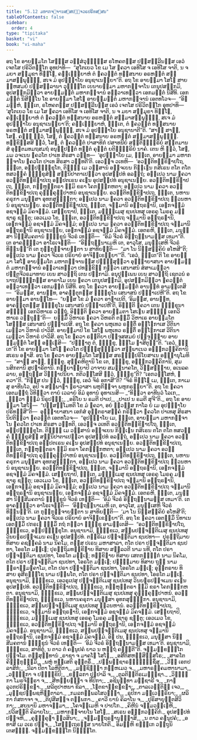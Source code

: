 ```yaml
---
title: "5.12 ມຫາກຈ຺ຈານສ຺ສປຎ຺ຈວຣປຣິທສ຺ສນ"
tableOfContents: false
sidebar:
  order: 4
type: "tipitaka"
basket: "vi"
book: "vi-maha"
---
```



<DynamicBreadcrumb />

<Division number="258" book="vi-maha">

<Paragraph number="1179" book="vi-maha">
ອຖ ໂຂ ອາຍສ຺ມໂຕ ໂສຓສ຺ສ ວສ຺ສໍວຸຏ຺ຐສ຺ສ ຣໂຫຄຕສ຺ສ ປຏິສລ຺ລີນສ຺ສ ເອວໍ ເຈຕໂສ ປຣິວິຕກ຺ໂກ ອຸທປາທິ—  “ສຸໂຕເຍວ ໂຂ ເມ ໂສ ຠຄວາ ເອທິໂສ ຈ ເອທິໂສ ຈາຕິ, ນ ຈ ມຍາ ສມ຺ມຸຂາ ທິຏ຺ໂຐ, ຄຈ຺ເຉຍ຺ຍາຫໍ ຕໍ ຠຄວນ຺ຕໍ ທສ຺ສນາຍ ອຣຫນ຺ຕໍ ສມ຺ມາສມ຺ພຸທ຺ຘໍ, ສເຈ ມໍ ອຸປຊ຺ຌາໂຍ ອນຸຊາເນຍ຺ຍາ”ຕິ. ອຖ ໂຂ ອາຍສ຺ມາ ໂສໂຓ ສາຍນ຺ຫສມຍໍ ປຏິສລ຺ລານາ ວຸຏ຺ຐິໂຕ ເຍນາຍສ຺ມາ ມຫາກຈ຺ຈາໂນ ເຕນຸປສງ຺ກມິ, ອຸປສງ຺ກມິຕ຺ວາ ອາຍສ຺ມນ຺ຕໍ ມຫາກຈ຺ຈານໍ ອຠິວາເທຕ຺ວາ ເອກມນ຺ຕໍ ນິສີທິ. ເອກມນ຺ຕໍ ນິສິນ຺ໂນ ໂຂ ອາຍສ຺ມາ ໂສໂຓ ອາຍສ຺ມນ຺ຕໍ ມຫາກຈ຺ຈານໍ ເອຕທໂວຈ—  “ອິຘ ມຍ຺ຫໍ, ຠນ຺ເຕ, ຣໂຫຄຕສ຺ສ ປຏິສລ຺ລີນສ຺ສ ເອວໍ ເຈຕໂສ ປຣິວິຕກ຺ໂກ ອຸທປາທິ—  ‘ສຸໂຕເຍວ ໂຂ ເມ ໂສ ຠຄວາ ເອທິໂສ ຈ ເອທິໂສ ຈາຕິ, ນ ຈ ມຍາ ສມ຺ມຸຂາ ທິຏ຺ໂຐ, ຄຈ຺ເຉຍ຺ຍາຫໍ ຕໍ ຠຄວນ຺ຕໍ ທສ຺ສນາຍ ອຣຫນ຺ຕໍ ສມ຺ມາສມ຺ພຸທ຺ຘໍ, ສເຈ ມໍ ອຸປຊ຺ຌາໂຍ ອນຸຊາເນຍ຺ຍາ’ຕິ; ຄຈ຺ເຉຍ຺ຍາຫໍ, ຠນ຺ເຕ, ຕໍ ຠຄວນ຺ຕໍ ທສ຺ສນາຍ ອຣຫນ຺ຕໍ ສມ຺ມາສມ຺ພຸທ຺ຘໍ, ສເຈ ມໍ ອຸປຊ຺ຌາໂຍ ອນຸຊານາຕີ”ຕິ. “ສາຘຸ ສາຘຸ, ໂສຓ. ຄຈ຺ຉ ຕ຺ວໍ, ໂສຓ, ຕໍ ຠຄວນ຺ຕໍ ທສ຺ສນາຍ ອຣຫນ຺ຕໍ ສມ຺ມາສມ຺ພຸທ຺ຘໍ. ທກ຺ຂິສ຺ສສິ ຕ຺ວໍ, ໂສຓ, ຕໍ ຠຄວນ຺ຕໍ ປາສາທິກໍ ປສາທນີຍໍ ສນ຺ຕິນ຺ທ຺ຣິຍໍ ສນ຺ຕມານສໍ ອຸຕ຺ຕມທມຖສມຖໍ ອນຸປ຺ປຕ຺ຕໍ ທນ຺ຕໍ ຄຸຕ຺ຕໍ ຍຕິນ຺ທ຺ຣິຍໍ ນາຄໍ. ເຕນ ຫິ ຕ຺ວໍ, ໂສຓ, ມມ ວຈເນນ ຠຄວໂຕ ປາເທ ສິຣສາ ວນ຺ທ—  ‘ອຸປຊ຺ຌາໂຍ ເມ, ຠນ຺ເຕ, ອາຍສ຺ມາ ມຫາກຈ຺ຈາໂນ ຠຄວໂຕ ປາເທ ສິຣສາ ວນ຺ທຕີ’ຕິ. ເອວຎ຺ຈ ວເທຫິ—  ‘ອວນ຺ຕິທກ຺ຂິຓາປໂຖ, ຠນ຺ເຕ, ອປ຺ປຠິກ຺ຂຸໂກ, ຕິຓ຺ຓໍ ເມ ວສ຺ສານໍ ອຈ຺ຈເຍນ ກິຈ຺ເຉນ ກສິເຣນ ຕໂຕ ຕໂຕ ທສວຄ຺ຄໍ ຠິກ຺ຂຸສໍຆໍ ສນ຺ນິປາຕາເປຕ຺ວາ ອຸປສມ຺ປທໍ ອລຕ຺ຖໍ; ອປ຺ເປວ ນາມ ຠຄວາ ອວນ຺ຕິທກ຺ຂິຓາປເຖ ອປ຺ປຕເຣນ ຄເຓນ ອຸປສມ຺ປທໍ ອນຸຊາເນຍ຺ຍ. ອວນ຺ຕິທກ຺ຂິຓາປເຖ, ຠນ຺ເຕ, ກຓ຺ຫຸຕ຺ຕຣາ ຠູມິ ຂຣາ ໂຄກຓ຺ຏກຫຕາ; ອປ຺ເປວ ນາມ ຠຄວາ ອວນ຺ຕິທກ຺ຂິຓາປເຖ ຄຸຓງ຺ຄຸຓູປາຫນໍ ອນຸຊາເນຍ຺ຍ. ອວນ຺ຕິທກ຺ຂິຓາປເຖ, ຠນ຺ເຕ, ນຫານຄຣຸກາ ມນຸສ຺ສາ ອຸທກສຸທ຺ຘິກາ; ອປ຺ເປວ ນາມ ຠຄວາ ອວນ຺ຕິທກ຺ຂິຓາປເຖ ຘຸວນຫານໍ ອນຸຊາເນຍ຺ຍ. ອວນ຺ຕິທກ຺ຂິຓາປເຖ, ຠນ຺ເຕ, ຈມ຺ມານິ ອຕ຺ຖຣຓານິ, ເອຬກຈມ຺ມໍ ອຊຈມ຺ມໍ ມິຄຈມ຺ມໍ. ເສຍ຺ຍຖາປິ, ຠນ຺ເຕ, ມຊ຺ຌິເມສຸ ຊນປເທສຸ ເອຣຄູ ໂມຣຄູ ມຊ຺ຊາຣູ ຊນ຺ຕູ; ເອວເມວ ໂຂ, ຠນ຺ເຕ, ອວນ຺ຕິທກ຺ຂິຓາປເຖ ຈມ຺ມານິ ອຕ຺ຖຣຓານິ, ເອຬກຈມ຺ມໍ ອຊຈມ຺ມໍ ມິຄຈມ຺ມໍ; ອປ຺ເປວ ນາມ ຠຄວາ ອວນ຺ຕິທກ຺ຂິຓາປເຖ ຈມ຺ມານິ ອຕ຺ຖຣຓານິ ອນຸຊາເນຍ຺ຍ, ເອຬກຈມ຺ມໍ ອຊຈມ຺ມໍ ມິຄຈມ຺ມໍ. ເອຕຣຫິ, ຠນ຺ເຕ, ມນຸສ຺ສາ ນິສ຺ສີມຄຕານໍ ຠິກ຺ຂູນໍ ຈີວຣໍ ເທນ຺ຕິ—  “ອິມໍ ຈີວຣໍ ອິຕ຺ຖນ຺ນາມສ຺ສ ເທມາ”ຕິ. ເຕ ອາຄນ຺ຕ຺ວາ ອາໂຣເຈນ຺ຕິ—  “ອິຕ຺ຖນ຺ນາເມຫິ ເຕ, ອາວຸໂສ, ມນຸສ຺ເສຫິ ຈີວຣໍ ທິນ຺ນນ຺”ຕິ ເຕ ກຸກ຺ກຸຈ຺ຈາຍນ຺ຕາ ນ ສາທິຍນ຺ຕິ—  “ມາ ໂນ ນິສ຺ສຄ຺ຄິຍໍ ອໂຫສີ”ຕິ; ອປ຺ເປວ ນາມ ຠຄວາ ຈີວເຣ ປຣິຍາຍໍ ອາຈິກ຺ເຂຍ຺ຍາ’”ຕິ. “ເອວໍ, ຠນ຺ເຕ”ຕິ ໂຂ ອາຍສ຺ມາ ໂສໂຓ ອາຍສ຺ມໂຕ ມຫາກຈ຺ຈານສ຺ສ ປຏິສ຺ສຸຕ຺ວາ ອຸຏ຺ຐາຍາສນາ ອາຍສ຺ມນ຺ຕໍ ມຫາກຈ຺ຈານໍ ອຠິວາເທຕ຺ວາ ປທກ຺ຂິຓໍ ກຕ຺ວາ ເສນາສນໍ ສໍສາເມຕ຺ວາ ປຕ຺ຕຈີວຣມາທາຍ ເຍນ ສາວຕ຺ຖິ ເຕນ ປກ຺ກາມິ. ອນຸປຸພ຺ເພນ ເຍນ ສາວຕ຺ຖິ ເຊຕວນໍ ອນາຖປິຓ຺ຑິກສ຺ສ ອາຣາໂມ ເຍນ ຠຄວາ ເຕນຸປສງ຺ກມິ, ອຸປສງ຺ກມິຕ຺ວາ ຠຄວນ຺ຕໍ ອຠິວາເທຕ຺ວາ ເອກມນ຺ຕໍ ນິສີທິ.
</Paragraph>

<Paragraph number="1180" book="vi-maha">
ອຖ ໂຂ ຠຄວາ ອາຍສ຺ມນ຺ຕໍ ອານນ຺ທໍ ອາມນ຺ເຕສິ—  “ອິມສ຺ສ, ອານນ຺ທ, ອາຄນ຺ຕຸກສ຺ສ ຠິກ຺ຂຸໂນ ເສນາສນໍ ປຎ຺ຎາເປຫີ”ຕິ. ອຖ ໂຂ ອາຍສ຺ມາ ອານນ຺ໂທ—  “ຍສ຺ສ ໂຂ ມໍ ຠຄວາ ອາຓາເປຕິ, ‘ອິມສ຺ສ, ອານນ຺ທ, ອາຄນ຺ຕຸກສ຺ສ ຠິກ຺ຂຸໂນ ເສນາສນໍ ປຎ຺ຎາເປຫີ’ຕິ, ອິຈ຺ຉຕິ ຠຄວາ ເຕນ ຠິກ຺ຂຸນາ ສທ຺ຘິໍ ເອກວິຫາເຣ ວຕ຺ຖຸໍ, ອິຈ຺ຉຕິ ຠຄວາ ອາຍສ຺ມຕາ ໂສເຓນ ສທ຺ຘິໍ ເອກວິຫາເຣ ວຕ຺ຖຸນ຺”ຕິ—  ຍສ຺ມິໍ ວິຫາເຣ ຠຄວາ ວິຫຣຕິ ຕສ຺ມິໍ ວິຫາເຣ ອາຍສ຺ມໂຕ ໂສຓສ຺ສ ເສນາສນໍ ປຎ຺ຎາເປສິ.
</Paragraph>

<Paragraph number="1181" book="vi-maha">
ອຖ ໂຂ ຠຄວາ ພຫຸເທວ ຣຕ຺ຕິໍ ອຊ຺ໂຌກາເສ ວີຕິນາເມຕ຺ວາ ວິຫາຣໍ ປາວິສິ. ອາຍສ຺ມາປິ ໂຂ ໂສໂຓ ພຫຸເທວ ຣຕ຺ຕິໍ ອຊ຺ໂຌກາເສ ວີຕິນາເມຕ຺ວາ ວິຫາຣໍ ປາວິສິ. ອຖ ໂຂ ຠຄວາ ຣຕ຺ຕິຍາ ປຈ຺ຈູສສມຍໍ ປຈ຺ຈຸຏ຺ຐາຍ ອາຍສ຺ມນ຺ຕໍ ໂສຓໍ ອຊ຺ເຌສິ—  “ປຏິຠາຕຸ ຕໍ, ຠິກ຺ຂຸ, ຘມ຺ໂມ ຠາສິຕຸນ຺”ຕິ. “ເອວໍ, ຠນ຺ເຕ”ຕິ ໂຂ ອາຍສ຺ມາ ໂສໂຓ ຠຄວໂຕ ປຏິສ຺ສຸຓິຕ຺ວາ ສພ຺ພາເນວ ອຏ຺ຐກວຄ຺ຄິການິ ສເຣນ ອຠາສິ. ອຖ ໂຂ ຠຄວາ ອາຍສ຺ມໂຕ ໂສຓສ຺ສ ສຣຠຎ຺ຎປຣິໂຍສາເນ ອພ຺ຠານຸໂມທິ—  “ສາຘຸ ສາຘຸ, ຠິກ຺ຂຸ. ສຸຄ຺ຄຫິຕານິ ໂຂ ເຕ, ຠິກ຺ຂຸ, ອຏ຺ຐກວຄ຺ຄິການິ, ສຸມນສິກຕານິ ສູປຘາຣິຕານິ. ກລ຺ຍາຓິຍາປິ ວາຈາຍ ສມນ຺ນາຄໂຕ, ວິສ຺ສຏ຺ຐາຍ, ອເນລຄລາຍ, ອຕ຺ຖສ຺ສ ວິຎ຺ຎາປນິຍາ. ກຕິວສ຺ໂສສິ ຕ຺ວໍ, ຠິກ຺ຂູ”ຕິ? “ເອກວສ຺ໂສຫໍ, ຠຄວາ”ຕິ. “ກິສ຺ສ ປນ ຕ຺ວໍ, ຠິກ຺ຂຸ, ເອວໍ ຈິຣໍ ອກາສີ”ຕິ? “ຈິຣໍ ທິຏ຺ໂຐ ເມ, ຠນ຺ເຕ, ກາເມສຸ ອາທີນໂວ, ອປິ ຈ ສມ຺ພາຘາ ຆຣາວາສາ ພຫຸກິຈ຺ຈາ ພຫຸກຣຓີຍາ”ຕິ. ອຖ ໂຂ ຠຄວາ ເອຕມຕ຺ຖໍ ວິທິຕ຺ວາ ຕາຍໍ ເວລາຍໍ ອິມໍ ອຸທານໍ ອຸທາເນສິ—
</Paragraph>

<Paragraph number="1182" type="verses" book="vi-maha">
_“ທິສ຺ວາ ອາທີນວໍ ໂລເກ,_  
_ຎຕ຺ວາ ຘມ຺ມໍ ນິຣູປຘິໍ;_  
_ອຣິໂຍ ນ ຣມຕີ ປາເປ,_  
_ປາເປ ນ ຣມຕີ ສຸຈີ”ຕິ._  

</Paragraph>

<Paragraph number="1183" book="vi-maha">
ອຖ ໂຂ ອາຍສ຺ມາ ໂສໂຓ—  “ປຏິສມ຺ໂມທຕິ ໂຂ ມໍ ຠຄວາ, ອຍໍ ຂ຺ວສ຺ສ ກາໂລ ຍໍ ເມ ອຸປຊ຺ຌາໂຍ ປຣິທສ຺ສີ”ຕິ—  ອຸຏ຺ຐາຍາສນາ ເອກໍສໍ ອຸຕ຺ຕຣາສງ຺ຄໍ ກຣິຕ຺ວາ ຠຄວໂຕ ປາເທສຸ ສິຣສາ ນິປຕິຕ຺ວາ ຠຄວນ຺ຕໍ ເອຕທໂວຈ—  “ອຸປຊ຺ຌາໂຍ ເມ, ຠນ຺ເຕ, ອາຍສ຺ມາ ມຫາກຈ຺ຈາໂນ ຠຄວໂຕ ປາເທ ສິຣສາ ວນ຺ທຕິ, ເອວຎ຺ຈ ວເທຕິ ອວນ຺ຕິທກ຺ຂິຓາປໂຖ, ຠນ຺ເຕ, ອປ຺ປຠິກ຺ຂຸໂກ. ຕິຓ຺ຓໍ ເມ ວສ຺ສານໍ ອຈ຺ຈເຍນ ກິຈ຺ເຉນ ກສິເຣນ ຕໂຕ ຕໂຕ ທສວຄ຺ຄໍ ຠິກ຺ຂຸສໍຆໍ ສນ຺ນິປາຕາເປຕ຺ວາ ອຸປສມ຺ປທໍ ອລຕ຺ຖໍ, ອປ຺ເປວ ນາມ ຠຄວາ ອວນ຺ຕິທກ຺ຂິຓາປເຖ ອປ຺ປຕເຣນ ຄເຓນ ອຸປສມ຺ປທໍ ອນຸຊາເນຍ຺ຍ. ອວນ຺ຕິທກ຺ຂິຓາປເຖ, ຠນ຺ເຕ, ກຓ຺ຫຸຕ຺ຕຣາ ຠູມິ ຂຣາ ໂຄກຓ຺ຏກຫຕາ; ອປ຺ເປວ ນາມ ຠຄວາ ອວນ຺ຕິທກ຺ຂິຓາປເຖ ຄຸຓງ຺ຄຸຓູປາຫນໍ ອນຸຊາເນຍ຺ຍ. ອວນ຺ຕິທກ຺ຂິຓາປເຖ, ຠນ຺ເຕ, ນຫານຄຣຸກາ ມນຸສ຺ສາ ອຸທກສຸທ຺ຘິກາ, ອປ຺ເປວ ນາມ ຠຄວາ ອວນ຺ຕິທກ຺ຂິຓາປເຖ ຘຸວນຫານໍ ອນຸຊາເນຍ຺ຍ. ອວນ຺ຕິທກ຺ຂິຓາປເຖ, ຠນ຺ເຕ, ຈມ຺ມານິ ອຕ຺ຖຣຓານິ, ເອຬກຈມ຺ມໍ ອຊຈມ຺ມໍ ມິຄຈມ຺ມໍ. ເສຍ຺ຍຖາປິ, ຠນ຺ເຕ, ມຊ຺ຌິເມສຸ ຊນປເທສຸ ເອຣຄູ ໂມຣຄູ ມຊ຺ຊາຣູ ຊນ຺ຕູ; ເອວເມວ ໂຂ, ຠນ຺ເຕ, ອວນ຺ຕິທກ຺ຂິຓາປເຖ ຈມ຺ມານິ ອຕ຺ຖຣຓານິ, ເອຬກຈມ຺ມໍ ອຊຈມ຺ມໍ ມິຄຈມ຺ມໍ; ອປ຺ເປວ ນາມ ຠຄວາ ອວນ຺ຕິທກ຺ຂິຓາປເຖ ຈມ຺ມານິ ອຕ຺ຖຣຓານິ ອນຸຊາເນຍ຺ຍ, ເອຬກຈມ຺ມໍ ອຊຈມ຺ມໍ ມິຄຈມ຺ມໍ. ເອຕຣຫິ, ຠນ຺ເຕ, ມນຸສ຺ສາ ນິສ຺ສີມຄຕານໍ ຠິກ຺ຂູນໍ ຈີວຣໍ ເທນ຺ຕິ—  ‘ອິມໍ ຈີວຣໍ ອິຕ຺ຖນ຺ນາມສ຺ສ ເທມາ’ຕິ. ເຕ ອາຄນ຺ຕ຺ວາ ອາໂຣເຈນ຺ຕິ—  ‘ອິຕ຺ຖນ຺ນາເມຫິ ເຕ, ອາວຸໂສ, ມນຸສ຺ເສຫິ ຈີວຣໍ ທິນ຺ນນ຺’ຕິ. ເຕ ກຸກ຺ກຸຈ຺ຈາຍນ຺ຕາ ນ ສາທິຍນ຺ຕິ—  ‘ມາ ໂນ ນິສ຺ສຄ຺ຄິຍໍ ອໂຫສີ’ຕິ; ອປ຺ເປວ ນາມ ຠຄວາ ຈີວເຣ ປຣິຍາຍໍ ອາຈິກ຺ເຂຍ຺ຍາ”ຕິ.
</Paragraph>

</Division>
<Division number="259" book="vi-maha">

<Paragraph number="1184" book="vi-maha">
ອຖ ໂຂ ຠຄວາ ເອຕສ຺ມິໍ ນິທາເນ ເອຕສ຺ມິໍ ປກຣເຓ ຘມ຺ມິໍ ກຖໍ ກຕ຺ວາ ຠິກ຺ຂູ ອາມນ຺ເຕສິ—  “ອວນ຺ຕິທກ຺ຂິຓາປໂຖ, ຠິກ຺ຂເວ, ອປ຺ປຠິກ຺ຂຸໂກ. ອນຸຊານາມິ, ຠິກ຺ຂເວ, ສພ຺ພປຈ຺ຈນ຺ຕິເມສຸ ຊນປເທສຸ ວິນຍຘຣປຎ຺ຈເມນ ຄເຓນ ອຸປສມ຺ປທໍ. ຕຕ຺ຣິເມ ປຈ຺ຈນ຺ຕິມາ ຊນປທາ—  ປຸຣຕ຺ຖິມາຍ ທິສາຍ ຄຊງ຺ຄລໍ ນາມ ນິຄໂມ, ຕສ຺ສ ປເຣນ ມຫາສາລາ, ຕໂຕ ປຣາ ປຈ຺ຈນ຺ຕິມາ ຊນປທາ, ໂອຣໂຕ ມຊ຺ເຌ; ປຸຣຕ຺ຖິມທກ຺ຂິຓາຍ ທິສາຍ ສລ຺ລວຕີ ນາມ ນທີ, ຕໂຕ ປຣາ ປຈ຺ຈນ຺ຕິມາ ຊນປທາ, ໂອຣໂຕ ມຊ຺ເຌ; ທກ຺ຂິຓາຍ ທິສາຍ ເສຕກຓ຺ຓິກໍ ນາມ ນິຄໂມ, ຕໂຕ ປຣາ ປຈ຺ຈນ຺ຕິມາ ຊນປທາ, ໂອຣໂຕ ມຊ຺ເຌ; ປຈ຺ຉິມາຍ ທິສາຍ ຖູຓໍ ນາມ ພ຺ຣາຫ຺ມຓຄາໂມ, ຕໂຕ ປຣາ ປຈ຺ຈນ຺ຕິມາ ຊນປທາ, ໂອຣໂຕ ມຊ຺ເຌ; ອຸຕ຺ຕຣາຍ ທິສາຍ ອຸສີຣທ຺ຘໂຊ ນາມ ປພ຺ພໂຕ, ຕໂຕ ປຣາ ປຈ຺ຈນ຺ຕິມາ ຊນປທາ, ໂອຣໂຕ ມຊ຺ເຌ. ອນຸຊານາມິ, ຠິກ຺ຂເວ, ເອວຣູເປສຸ ປຈ຺ຈນ຺ຕິເມສຸ ຊນປເທສຸ ວິນຍຘຣປຎ຺ຈເມນ ຄເຓນ ອຸປສມ຺ປທໍ. ອວນ຺ຕິທກ຺ຂິຓາປເຖ, ຠິກ຺ຂເວ, ກຓ຺ຫຸຕ຺ຕຣາ ຠູມິ ຂຣາ ໂຄກຓ຺ຏກຫຕາ. ອນຸຊານາມິ, ຠິກ຺ຂເວ, ສພ຺ພປຈ຺ຈນ຺ຕິເມສຸ ຊນປເທສຸ ຄຸຓງ຺ຄຸຓູປາຫນໍ. ອວນ຺ຕິທກ຺ຂິຓາປເຖ, ຠິກ຺ຂເວ, ນຫານຄຣຸກາ ມນຸສ຺ສາ ອຸທກສຸທ຺ຘິກາ. ອນຸຊານາມິ, ຠິກ຺ຂເວ, ສພ຺ພປຈ຺ຈນ຺ຕິເມສຸ ຊນປເທສຸ ຘຸວນຫານໍ. ອວນ຺ຕິທກ຺ຂິຓາປເຖ, ຠິກ຺ຂເວ, ຈມ຺ມານິ ອຕ຺ຖຣຓານິ, ເອຬກຈມ຺ມໍ ອຊຈມ຺ມໍ ມິຄຈມ຺ມໍ. ເສຍ຺ຍຖາປິ, ຠິກ຺ຂເວ, ມຊ຺ຌິເມສຸ ຊນປເທສຸ ເອຣຄູ ໂມຣຄູ ມຊ຺ຊາຣູ ຊນ຺ຕູ; ເອວເມວ ໂຂ, ຠິກ຺ຂເວ, ອວນ຺ຕິທກ຺ຂິຓາປເຖ ຈມ຺ມານິ ອຕ຺ຖຣຓານິ, ເອຬກຈມ຺ມໍ ອຊຈມ຺ມໍ ມິຄຈມ຺ມໍ. ອນຸຊານາມິ, ຠິກ຺ຂເວ, ສພ຺ພປຈ຺ຈນ຺ຕິເມສຸ ຊນປເທສຸ ຈມ຺ມານິ ອຕ຺ຖຣຓານິ, ເອຬກຈມ຺ມໍ ອຊຈມ຺ມໍ ມິຄຈມ຺ມໍ. ອິຘ ປນ, ຠິກ຺ຂເວ, ມນຸສ຺ສາ ນິສ຺ສີມຄຕານໍ ຠິກ຺ຂູນໍ ຈີວຣໍ ເທນ຺ຕິ—  ‘ອິມໍ ຈີວຣໍ ອິຕ຺ຖນ຺ນາມສ຺ສ ເທມາ’ຕິ. ອນຸຊານາມິ, ຠິກ຺ຂເວ, ສາທິຕຸໍ, ນ ຕາວ ຕໍ ຄຓນູປຄໍ ຍາວ ນ ຫຕ຺ຖໍ ຄຈ຺ຉຕີ”ຕິ.

</Paragraph>
</Division>

<Paragraph number="1185" type="center" book="vi-maha">
ຈມ຺ມກ຺ຂນ຺ຘໂກ ປຎ຺ຈໂມ.



</Paragraph>

<Paragraph number="1186" type="center" book="vi-maha">
ຕສ຺ສຸທ຺ທານໍ


</Paragraph>

<Paragraph number="1187" type="verses" book="vi-maha">
_ຣາຊາ ຈ ມາຄໂຘ ໂສໂຓ,_  
_ອສີຕິສຫສ຺ສິສ຺ສໂຣ;_  
_ສາຄໂຕ ຄິຊ຺ຌກູຏສ຺ມິໍ,_  
_ພຫຸໍ ທສ຺ເສຕິ ອຸຕ຺ຕຣິໍ._  

</Paragraph>

<Paragraph number="1188" type="verses" book="vi-maha">
_ປພ຺ພຊ຺ຊາຣທ຺ຘຠິຊ຺ຊິໍສຸ,_  
_ວີຓໍ ເອກປລາສິກໍ;_  
_ນີລາ ປີຕາ ໂລຫິຕິກາ,_  
_ມຎ຺ຊິຏ຺ຐາ ກຓ຺ຫເມວ ຈ._  

</Paragraph>

<Paragraph number="1189" type="verses" book="vi-maha">
_ມຫາຣງ຺ຄມຫານາມາ,_  
_ວທ຺ຘິກາ ຈ ປຏິກ຺ຂິປິ;_  
_ຂລ຺ລກາ ປຸຏປາລິ ຈ,_  
_ຕູລຕິຕ຺ຕິຣເມຓ຺ຑຊາ._  

</Paragraph>

<Paragraph number="1190" type="verses" book="vi-maha">
_ວິຈ຺ຉິກາ ໂມຣຈິຕ຺ຣາ ຈ,_  
_ສີຫພ຺ຍຄ຺ຆາ ຈ ທີປິກາ;_  
_ອຊິນຸທ຺ທາ ມຊ຺ຊາຣີ ຈ,_  
_ກາຬລຸວກປຣິກ຺ຂຏາ._  

</Paragraph>

<Paragraph number="1191" type="verses" book="vi-maha">
_ຜລິຕຸປາຫນາ ຂິລາ,_  
_ໂຘຕຂາຓຸຂຏຂຏາ;_  
_ຕາລເວຬຸຕິຓໍ ເຈວ,_  
_ມຸຎ຺ຊປພ຺ພຊຫິນ຺ຕາລາ._  

</Paragraph>

<Paragraph number="1192" type="verses" book="vi-maha">
_ກມລກມ຺ພລໂສວຓ຺ຓາ,_  
_ຣູປິກາ ມຓິເວຬຸຣິຍາ;_  
_ຜລິກາ ກໍສກາຈາ ຈ,_  
_ຕິປຸສີສຎ຺ຈ ຕມ຺ພກາ._  

</Paragraph>

<Paragraph number="1193" type="verses" book="vi-maha">
_ຄາວີ ຍານໍ ຄິລາໂນ ຈ,_  
_ປຸຣິສາຍຸຕ຺ຕສິວິກາ;_  
_ສຍນານິ ມຫາຈມ຺ມາ,_  
_ໂຄຈມ຺ເມຫິ ຈ ປາປໂກ._  

</Paragraph>

<Paragraph number="1194" type="verses" book="vi-maha">
_ຄິຫີນໍ ຈມ຺ມວທ຺ເຘຫິ,_  
_ປວິສນ຺ຕິ ຄິລາຍໂນ;_  
_ມຫາກຈ຺ຈາຍໂນ ໂສໂຓ,_  
_ສເຣນ ອຏ຺ຐກວຄ຺ຄິກໍ._  

</Paragraph>

<Paragraph number="1195" type="verses" book="vi-maha">
ອຸປສມ຺ປທໍ ປຎ຺ຈຫິ,_  
_ຄຸຓງ຺ຄຸຓາ ຘຸວສິນາ;_  
_ຈມ຺ມຕ຺ຖຣຓານຸຎ຺ຎາສິ,_  
_ນ ຕາວ ຄຓນູປຄໍ;_  
_ອທາສິ ເມ ວເຣ ປຎ຺ຈ,_  
_ໂສຓຕ຺ເຖຣສ຺ສ ນາຍໂກຕິ._  


</Paragraph>

<Paragraph number="1196" type="center" book="vi-maha">
ອິມມ຺ຫິ ຂນ຺ຘເກ ວຕ຺ຖູນິ ເຕສຏ຺ຐິ.



</Paragraph>

<Paragraph number="1197" type="center" book="vi-maha">
ຈມ຺ມກ຺ຂນ຺ຘໂກ ນິຏ຺ຐິໂຕ.
</Paragraph>